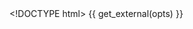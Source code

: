 <!DOCTYPE html>
<html lang="en">
<head>
    <meta charset="utf-8">
    <title>{{ opts$params$title }}</title>
    {{ get_external(opts) }}
</head>

<body>
  <div id="plot"></div>

  <div id="legend">
  </div>

  <script type="text/javascript">
```r
d3.json {{ get_data_as_json_file(opts) }}, (data) ->

  # dimensions of SVG
  w = {{ opts$param$width }}
  h = {{ opts$param$height }}
  pad = {left:60, top:20, right:60, bottom: 40}

  # axis labels
  ylab = {{ opts$param$ylab }}
  xlab = {{ opts$param$xlab }}

  # y-axis limits for top figure
  topylim = [data.quant[0][0], data.quant[0][1]]
  for i of data.quant
    for x in data.quant[i]
      topylim[0] = x if x < topylim[0]
      topylim[1] = x if x > topylim[1]
  topylim[0] = Math.floor(topylim[0])
  topylim[1] = Math.ceil(topylim[1])

  # y-axis limits for bottom figure
  botylim = [0, data.counts[0][1]]
  for i of data.counts
    for x in data.counts[i]
      botylim[1] = x if x > botylim[1]

  indindex = d3.range(data.ind.length)

  # adjust counts object to make proper histogram
  br2 = []
  for i in data.breaks
    br2.push(i)
    br2.push(i)

  fix4hist = (d) ->
    x = [0]
    for i in d
       x.push(i)
       x.push(i)
    x.push(0)
    x

  for i of data.counts
    data.counts[i] = fix4hist(data.counts[i])

  # number of quantiles
  nQuant = data.quant.length
  midQuant = (nQuant+1)/2 - 1

  # x and y scales for top figure
  xScale = d3.scale.linear()
             .domain([-1, data.ind.length])
             .range([pad.left, w-pad.right])

  # width of rectangles in top panel
  recWidth = xScale(1) - xScale(0)

  yScale = d3.scale.linear()
             .domain(topylim)
             .range([h-pad.bottom, pad.top])

  # function to create quantile lines
  quline = (j) ->
    d3.svg.line()
        .x((d) -> xScale(d))
        .y((d) -> yScale(data.quant[j][d]))

  svg = d3.select("div#plot").append("svg")
          .attr("width", w)
          .attr("height", h)

  # gray background
  svg.append("rect")
     .attr("x", pad.left)
     .attr("y", pad.top)
     .attr("height", h-pad.top-pad.bottom)
     .attr("width", w-pad.left-pad.right)
     .attr("stroke", "none")
     .attr("fill", d3.rgb(200, 200, 200))
     .attr("pointer-events", "none")

  # axis on left
  LaxisData = yScale.ticks(6)
  Laxis = svg.append("g").attr("id", "Laxis")

  # axis: white lines
  Laxis.append("g").selectAll("empty")
     .data(LaxisData)
     .enter()
     .append("line")
     .attr("class", "line")
     .attr("class", "axis")
     .attr("x1", pad.left)
     .attr("x2", w-pad.right)
     .attr("y1", (d) -> yScale(d))
     .attr("y2", (d) -> yScale(d))
     .attr("stroke", "white")
     .attr("pointer-events", "none")

  # function to determine rounding of axis labels
  formatAxis = (d) ->
    d = d[1] - d[0]
    ndig = Math.floor( Math.log(d % 10) / Math.log(10) )
    ndig = 0 if ndig > 0
    ndig = Math.abs(ndig)
    d3.format(".#{ndig}f")

  # axis: labels
  Laxis.append("g").selectAll("empty")
     .data(LaxisData)
     .enter()
     .append("text")
     .attr("class", "axis")
     .text((d) -> formatAxis(LaxisData)(d))
     .attr("x", pad.left*0.9)
     .attr("y", (d) -> yScale(d))
     .attr("dominant-baseline", "middle")
     .attr("text-anchor", "end")

  # axis on bottom
  BaxisData = xScale.ticks(10)
  Baxis = svg.append("g").attr("id", "Baxis")

  # axis: white lines
  Baxis.append("g").selectAll("empty")
     .data(BaxisData)
     .enter()
     .append("line")
     .attr("class", "line")
     .attr("class", "axis")
     .attr("y1", pad.top)
     .attr("y2", h-pad.bottom)
     .attr("x1", (d) -> xScale(d-1))
     .attr("x2", (d) -> xScale(d-1))
     .attr("stroke", "white")
     .attr("pointer-events", "none")

  # axis: labels
  Baxis.append("g").selectAll("empty")
     .data(BaxisData)
     .enter()
     .append("text")
     .attr("class", "axis")
     .text((d) -> d)
     .attr("y", h-pad.bottom*0.75)
     .attr("x", (d) -> xScale(d-1))
     .attr("dominant-baseline", "middle")
     .attr("text-anchor", "middle")

  # colors for quantile curves
  colindex = d3.range((nQuant-1)/2)
  tmp = d3.scale.category10().domain(colindex)
  qucolors = []
  for j in colindex
    qucolors.push(tmp(j))
  qucolors.push("black")
  for j in colindex.reverse()
    qucolors.push(tmp(j))

  # curves for quantiles
  curves = svg.append("g").attr("id", "curves")

  for j in [0...nQuant]
    curves.append("path")
       .datum(indindex)
       .attr("d", quline(j))
       .attr("class", "line")
       .attr("stroke", qucolors[j])
       .attr("pointer-events", "none")

  # vertical rectangles representing each array
  indRectGrp = svg.append("g").attr("id", "indRect")

  indRect = indRectGrp.selectAll("empty")
                 .data(indindex)
                 .enter()
                 .append("rect")
                 .attr("x", (d) -> xScale(d) - recWidth/2)
                 .attr("y", (d) -> yScale(data.quant[nQuant-1][d]))
                 .attr("id", (d) -> "rect#{data.ind[d]}")
                 .attr("width", recWidth)
                 .attr("height", (d) ->
                    yScale(data.quant[0][d]) - yScale(data.quant[nQuant-1][d]))
                 .attr("fill", "purple")
                 .attr("stroke", "none")
                 .attr("opacity", "0")
                 .attr("pointer-events", "none")

  # vertical rectangles representing each array
  longRectGrp = svg.append("g").attr("id", "longRect")

  longRect = indRectGrp.selectAll("empty")
                 .data(indindex)
                 .enter()
                 .append("rect")
                 .attr("x", (d) -> xScale(d) - recWidth/2)
                 .attr("y", pad.top)
                 .attr("width", recWidth)
                 .attr("height", h - pad.top - pad.bottom)
                 .attr("fill", "purple")
                 .attr("stroke", "none")
                 .attr("opacity", "0")

  # label quantiles on right
  rightAxis = svg.append("g").attr("id", "rightAxis")

  rightAxis.selectAll("empty")
       .data(data.qu)
       .enter()
       .append("text")
       .attr("class", "qu")
       .text( (d) -> "#{d*100}%")
       .attr("x", w)
       .attr("y", (d,i) -> yScale(((i+0.5)/nQuant/2 + 0.25) * (topylim[1] - topylim[0]) + topylim[0]))
       .attr("fill", (d,i) -> qucolors[i])
       .attr("text-anchor", "end")
       .attr("dominant-baseline", "middle")

  # box around the outside
  svg.append("rect")
     .attr("x", pad.left)
     .attr("y", pad.top)
     .attr("height", h-pad.top-pad.bottom)
     .attr("width", w-pad.left-pad.right)
     .attr("stroke", "black")
     .attr("stroke-width", 2)
     .attr("fill", "none")

  # lower svg
  lowsvg = d3.select("div#plot").append("svg")
             .attr("height", h)
             .attr("width", w)

  lo = data.breaks[0] - (data.breaks[1] - data.breaks[0])
  hi = data.breaks[data.breaks.length-1] + (data.breaks[1] - data.breaks[0])

  lowxScale = d3.scale.linear()
             .domain([lo, hi])
             .range([pad.left, w-pad.right])

  lowyScale = d3.scale.linear()
             .domain([0, botylim[1]+1])
             .range([h-pad.bottom, pad.top])

  # gray background
  lowsvg.append("rect")
     .attr("x", pad.left)
     .attr("y", pad.top)
     .attr("height", h-pad.top-pad.bottom)
     .attr("width", w-pad.left-pad.right)
     .attr("stroke", "none")
     .attr("fill", d3.rgb(200, 200, 200))

  # axis on left
  lowBaxisData = lowxScale.ticks(8)
  lowBaxis = lowsvg.append("g").attr("id", "lowBaxis")

  # axis: white lines
  lowBaxis.append("g").selectAll("empty")
     .data(lowBaxisData)
     .enter()
     .append("line")
     .attr("class", "line")
     .attr("class", "axis")
     .attr("y1", pad.top)
     .attr("y2", h-pad.bottom)
     .attr("x1", (d) -> lowxScale(d))
     .attr("x2", (d) -> lowxScale(d))
     .attr("stroke", "white")

  # axis: labels
  lowBaxis.append("g").selectAll("empty")
     .data(lowBaxisData)
     .enter()
     .append("text")
     .attr("class", "axis")
     .text((d) -> formatAxis(lowBaxisData)(d))
     .attr("y", h-pad.bottom*0.75)
     .attr("x", (d) -> lowxScale(d))
     .attr("dominant-baseline", "middle")
     .attr("text-anchor", "middle")

  grp4BkgdHist = lowsvg.append("g").attr("id", "bkgdHist")

  histline = d3.svg.line()
        .x((d,i) -> lowxScale(br2[i]))
        .y((d) -> lowyScale(d))

  randomInd = indindex[Math.floor(Math.random()*data.ind.length)]

  hist = lowsvg.append("path")
    .datum(data.counts[randomInd])
       .attr("d", histline)
       .attr("id", "histline")
       .attr("fill", "none")
       .attr("stroke", "purple")
       .attr("stroke-width", "2")


  histColors = ["blue", "red", "green", "MediumVioletRed", "black"]

  lowsvg.append("text")
        .datum(randomInd)
        .attr("x", pad.left*1.1)
        .attr("y", pad.top*2)
        .text((d) -> data.ind[d])
        .attr("id", "histtitle")
        .attr("text-anchor", "start")
        .attr("dominant-baseline", "middle")
        .attr("fill", "blue")

  clickStatus = []
  for d in indindex
    clickStatus.push(0)

  longRect
    .on "mouseover", (d) ->
              d3.select("rect#rect#{data.ind[d]}")
                 .attr("opacity", "1")
              d3.select("#histline")
                 .datum(data.counts[d])
                 .attr("d", histline)
              d3.select("#histtitle")
                 .datum(d)
                 .text((d) -> data.ind[d])

    .on "mouseout", (d) ->
              if !clickStatus[d]
                d3.select("rect#rect#{data.ind[d]}").attr("opacity", "0")

    .on "click", (d) ->
              console.log("Click: #{data.ind[d]} (#{d+1})")
              clickStatus[d] = 1 - clickStatus[d]
              d3.select("rect#rect#{data.ind[d]}").attr("opacity", clickStatus[d])
              if clickStatus[d]
                curcolor = histColors.shift()
                histColors.push(curcolor)

                d3.select("rect#rect#{data.ind[d]}").attr("fill", curcolor)

                grp4BkgdHist.append("path")
                      .datum(data.counts[d])
                      .attr("d", histline)
                      .attr("id", "path#{data.ind[d]}")
                      .attr("fill", "none")
                      .attr("stroke", curcolor)
                      .attr("stroke-width", "2")
              else
                d3.select("path#path#{data.ind[d]}").remove()

  # box around the outside
  lowsvg.append("rect")
     .attr("x", pad.left)
     .attr("y", pad.top)
     .attr("height", h-pad.bottom-pad.top)
     .attr("width", w-pad.left-pad.right)
     .attr("stroke", "black")
     .attr("stroke-width", 2)
     .attr("fill", "none")

  svg.append("text")
     .text(ylab)
     .attr("x", pad.left*0.2)
     .attr("y", h/2)
     .attr("fill", "blue")
     .attr("transform", "rotate(270 #{pad.left*0.2} #{h/2})")
     .attr("dominant-baseline", "middle")
     .attr("text-anchor", "middle")

  lowsvg.append("text")
     .text(ylab)
     .attr("x", (w-pad.left-pad.bottom)/2+pad.left)
     .attr("y", h-pad.bottom*0.2)
     .attr("fill", "blue")
     .attr("dominant-baseline", "middle")
     .attr("text-anchor", "middle")

  svg.append("text")
     .text(xlab)
     .attr("x", (w-pad.left-pad.bottom)/2+pad.left)
     .attr("y", h-pad.bottom*0.2)
     .attr("fill", "blue")
     .attr("dominant-baseline", "middle")
     .attr("text-anchor", "middle")

  # add legend
  text = "The top panel is like #{data.ind.length} boxplots:\n"
  text += "lines are drawn at the "
  for q,i in data.qu
    if i > 0
      text += ", "
    text += "#{q*100}"
  text += " percentiles for each of #{data.ind.length} distributions.\n"

  d3.select("div#legend")
    .style("margin-left", "70px")
    .style("width", "500px")
    .append("p")
    .text(text)

  d3.select("div#legend").append("p")
    .text("Hover over a column in the top panel and the corresponding histogram is shown below; " +
          "click for it to persist; click again to make it go away.")
```
  </script>
</body>
</html>
      
  
